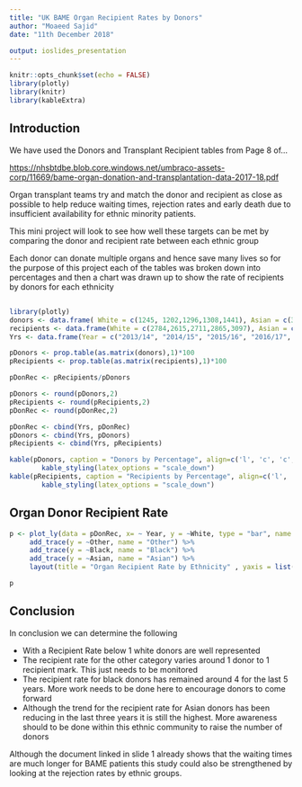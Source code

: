 ```yaml
---
title: "UK BAME Organ Recipient Rates by Donors"
author: "Moaeed Sajid"
date: "11th December 2018"

output: ioslides_presentation
---
```

  
```r
knitr::opts_chunk$set(echo = FALSE)
library(plotly)
library(knitr)
library(kableExtra)
```

## Introduction {.smaller}

We have used the Donors and Transplant Recipient tables from Page 8 of...

<https://nhsbtdbe.blob.core.windows.net/umbraco-assets-corp/11669/bame-organ-donation-and-transplantation-data-2017-18.pdf>

Organ transplant teams try and match the donor and recipient as close as possible to help reduce waiting times, rejection rates and early death due to  insufficient availability for ethnic minority patients.

This mini project will look to see how well these targets can be met by comparing the donor and recipient rate between each ethnic group 

Each donor can donate multiple organs and hence save many lives so for the purpose of this project each of the tables was broken down into percentages and then a chart was drawn up to show the rate of recipients by donors for each ethnicity

## {.smaller}

```r
library(plotly)
donors <- data.frame( White = c(1245, 1202,1296,1308,1441), Asian = c(39,32,27,29,37), Black = c(17,20,20,23,25), Other = c(15,28,20,39,52))
recipients <- data.frame(White = c(2784,2615,2711,2865,3097), Asian = c(400,417,469,486,508), Black = c(215,197,216,234,251), Other = c(91,87,97,91,142))
Yrs <- data.frame(Year = c("2013/14", "2014/15", "2015/16", "2016/17", "2017/18"))

pDonors <- prop.table(as.matrix(donors),1)*100
pRecipients <- prop.table(as.matrix(recipients),1)*100

pDonRec <- pRecipients/pDonors

pDonors <- round(pDonors,2)
pRecipients <- round(pRecipients,2)
pDonRec <- round(pDonRec,2)

pDonRec <- cbind(Yrs, pDonRec)
pDonors <- cbind(Yrs, pDonors)
pRecipients <- cbind(Yrs, pRecipients)
```


```r
kable(pDonors, caption = "Donors by Percentage", align=c('l', 'c', 'c', 'c', 'c'))%>%
        kable_styling(latex_options = "scale_down")
kable(pRecipients, caption = "Recipients by Percentage", align=c('l', 'c', 'c', 'c', 'c')) %>%
        kable_styling(latex_options = "scale_down")

```


## Organ Donor Recipient Rate

```r
p <- plot_ly(data = pDonRec, x= ~ Year, y = ~White, type = "bar", name = "White") %>%
     add_trace(y = ~Other, name = "Other") %>%
     add_trace(y = ~Black, name = "Black") %>%
     add_trace(y = ~Asian, name = "Asian") %>%
     layout(title = "Organ Recipient Rate by Ethnicity" , yaxis = list(title = "Recipient Rate", barmode = "group"))
```

```r
p
```

## Conclusion {.smaller}

In conclusion we can determine the following

 - With a Recipient Rate below 1 white donors are well represented
 - The recipient rate for the other category varies around 1 donor to 1 recipient mark. This just needs to be monitored
 - The recipient rate for black donors has remained around 4 for the last 5 years.  More work needs to be done here to encourage donors to come forward
 - Although the trend for the recipient rate for Asian donors has been reducing in the last three years it is still the highest.  More awareness should to be done within this ethnic community to raise the number of donors

Although the document linked in slide 1 already shows that the waiting times are much longer for BAME patients this study could also be strengthened by looking at the rejection rates by ethnic groups.
